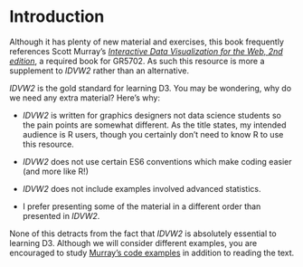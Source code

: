 # Introduction

Although it has plenty of new material and exercises, this book frequently references Scott Murray’s [*Interactive Data Visualization for the Web, 2nd edition*](https://www.amazon.com/Interactive-Data-Visualization-Web-Introduction/dp/1491921285/), a required book for GR5702. As such this resource is more a supplement to *IDVW2* rather than an alternative.

*IDVW2* is the gold standard for learning D3. You may be wondering, why do we need any extra material? Here's why:

- *IDVW2* is written for graphics designers not data science students so the pain points are somewhat different. As the title states, my intended audience is R users, though you certainly don't need to know R to use this resource.

- *IDVW2* does not use certain ES6 conventions which make coding easier (and more like R!)

- *IDVW2* does not include examples involved advanced statistics.

- I prefer presenting some of the material in a different order than presented in *IDVW2*. 

None of this detracts from the fact that *IDVW2* is absolutely essential to learning D3. Although we will consider different examples, you are encouraged to study [Murray's code examples ](https://github.com/alignedleft/d3-book/releases){target="_blank"} in addition to reading the text.

